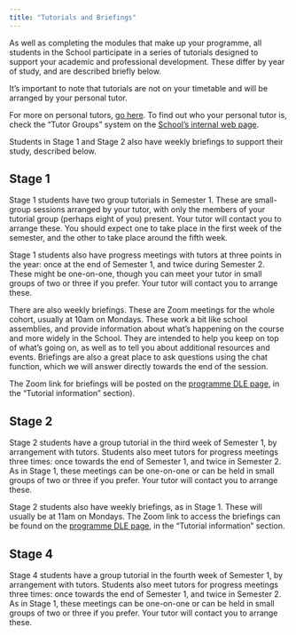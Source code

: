 ```yaml
---
title: "Tutorials and Briefings"
---
```


As well as completing the modules that make up your programme, all students in the School participate in a series of tutorials designed to support your academic and professional development. These differ by year of study, and are described briefly below.

It's important to note that tutorials are not on your timetable and will be arranged by your personal tutor.

For more on personal tutors, [go here](https://plymouthpsychology.github.io/handbooks/personal_tutors.html). To find out who your personal tutor is, check the "Tutor Groups" system on the [School's internal web page](https://www.psy.plymouth.ac.uk/home/).

Students in Stage 1 and Stage 2 also have weekly briefings to support their study, described below.

## Stage 1

Stage 1 students have two group tutorials in Semester 1. These are small-group sessions arranged by your tutor, with only the members of your tutorial group (perhaps eight of you) present. Your tutor will contact you to arrange these. You should expect one to take place in the first week of the semester, and the other to take place around the fifth week.

Stage 1 students also have progress meetings with tutors at three points in the year: once at the end of Semester 1, and twice during Semester 2. These might be one-on-one, though you can meet your tutor in small groups of two or three if you prefer. Your tutor will contact you to arrange these.

There are also weekly briefings. These are Zoom meetings for the whole cohort, usually at 10am on Mondays. These work a bit like school assemblies, and provide information about what's happening on the course and more widely in the School. They are intended to help you keep on top of what's going on, as well as to tell you about additional resources and events. Briefings are also a great place to ask questions using the chat function, which we will answer directly towards the end of the session.

The Zoom link for briefings will be posted on the [programme DLE page](https://dle.plymouth.ac.uk/course/view.php?id=38727), in the "Tutorial information" section).

## Stage 2

Stage 2 students have a group tutorial in the third week of Semester 1, by arrangement with tutors. Students also meet tutors for progress meetings three times: once towards the end of Semester 1, and twice in Semester 2. As in Stage 1, these meetings can be one-on-one or can be held in small groups of two or three if you prefer. Your tutor will contact you to arrange these.\

Stage 2 students also have weekly briefings, as in Stage 1. These will usually be at 11am on Mondays. The Zoom link to access the briefings can be found on the [programme DLE page](https://dle.plymouth.ac.uk/course/view.php?id=38727), in the "Tutorial information" section.

## Stage 4

Stage 4 students have a group tutorial in the fourth week of Semester 1, by arrangement with tutors. Students also meet tutors for progress meetings three times: once towards the end of Semester 1, and twice in Semester 2. As in Stage 1, these meetings can be one-on-one or can be held in small groups of two or three if you prefer. Your tutor will contact you to arrange these.

